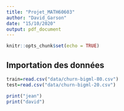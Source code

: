 ```yaml
---
title: "Projet_MATH60603"
author: "David_Garson"
date: "15/10/2020"
output: pdf_document
---
```


```r
knitr::opts_chunk$set(echo = TRUE)
```

## Importation des données

```r
train=read.csv("data/churn-bigml-80.csv")
test=read.csv("data/churn-bigml-20.csv")

print("jean")
print("david")
```

